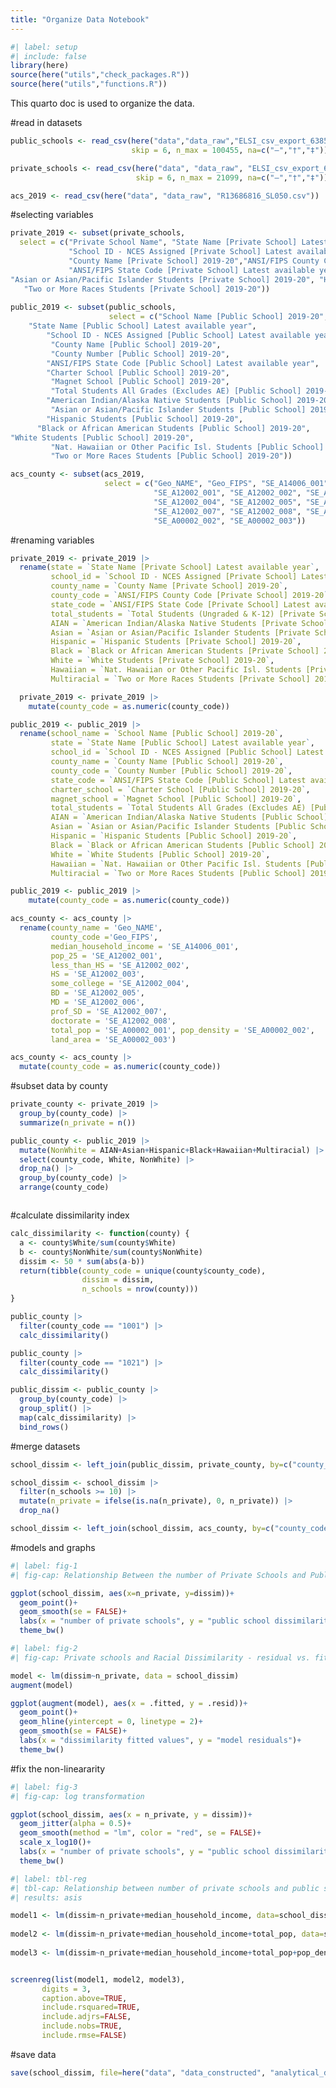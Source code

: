 ```yaml
---
title: "Organize Data Notebook"
---
```


```r
#| label: setup
#| include: false
library(here)
source(here("utils","check_packages.R"))
source(here("utils","functions.R"))
```

This quarto doc is used to organize the data.

#read in datasets
```r
public_schools <- read_csv(here("data","data_raw","ELSI_csv_export_6385268754878729684376.csv"),
                           skip = 6, n_max = 100455, na=c("–","†","‡"))

private_schools <- read_csv(here("data", "data_raw", "ELSI_csv_export_6385268708394117671648.csv"), 
                            skip = 6, n_max = 21099, na=c("–","†","‡"))

acs_2019 <- read_csv(here("data", "data_raw", "R13686816_SL050.csv"))
```

#selecting variables
```r
private_2019 <- subset(private_schools,
  select = c("Private School Name", "State Name [Private School] Latest available year",
             "School ID - NCES Assigned [Private School] Latest available year", 
             "County Name [Private School] 2019-20","ANSI/FIPS County Code [Private School] 2019-20", 
             "ANSI/FIPS State Code [Private School] Latest available year", "Total Students (Ungraded & K-12) [Private School] 2019-20", "American Indian/Alaska Native Students [Private School] 2019-20",
"Asian or Asian/Pacific Islander Students [Private School] 2019-20", "Hispanic Students [Private School] 2019-20", "Black or African American Students [Private School] 2019-20", "White Students [Private School] 2019-20", "Nat. Hawaiian or Other Pacific Isl. Students [Private School] 2019-20", 
   "Two or More Races Students [Private School] 2019-20")) 
  
public_2019 <- subset(public_schools, 
                      select = c("School Name [Public School] 2019-20", 
    "State Name [Public School] Latest available year",
        "School ID - NCES Assigned [Public School] Latest available year", 
         "County Name [Public School] 2019-20", 
         "County Number [Public School] 2019-20", 
        "ANSI/FIPS State Code [Public School] Latest available year", 
        "Charter School [Public School] 2019-20", 
         "Magnet School [Public School] 2019-20", 
         "Total Students All Grades (Excludes AE) [Public School] 2019-20",
        "American Indian/Alaska Native Students [Public School] 2019-20",
         "Asian or Asian/Pacific Islander Students [Public School] 2019-20",
        "Hispanic Students [Public School] 2019-20", 
      "Black or African American Students [Public School] 2019-20", 
"White Students [Public School] 2019-20", 
         "Nat. Hawaiian or Other Pacific Isl. Students [Public School] 2019-20", 
         "Two or More Races Students [Public School] 2019-20"))

acs_county <- subset(acs_2019,
                     select = c("Geo_NAME", "Geo_FIPS", "SE_A14006_001", 
                                "SE_A12002_001", "SE_A12002_002", "SE_A12002_003",
                                "SE_A12002_004", "SE_A12002_005", "SE_A12002_006", 
                                "SE_A12002_007", "SE_A12002_008", "SE_A00002_001",
                                "SE_A00002_002", "SE_A00002_003"))
```


#renaming variables
```r
private_2019 <- private_2019 |>
  rename(state = `State Name [Private School] Latest available year`,
         school_id = `School ID - NCES Assigned [Private School] Latest available year`,
         county_name = `County Name [Private School] 2019-20`,
         county_code = `ANSI/FIPS County Code [Private School] 2019-20`,
         state_code = `ANSI/FIPS State Code [Private School] Latest available year`,
         total_students = `Total Students (Ungraded & K-12) [Private School] 2019-20`,
         AIAN = `American Indian/Alaska Native Students [Private School] 2019-20`,
         Asian = `Asian or Asian/Pacific Islander Students [Private School] 2019-20`,
         Hispanic = `Hispanic Students [Private School] 2019-20`, 
         Black = `Black or African American Students [Private School] 2019-20`, 
         White = `White Students [Private School] 2019-20`, 
         Hawaiian = `Nat. Hawaiian or Other Pacific Isl. Students [Private School] 2019-20`, 
         Multiracial = `Two or More Races Students [Private School] 2019-20`) 

  private_2019 <- private_2019 |>
    mutate(county_code = as.numeric(county_code))

public_2019 <- public_2019 |>
  rename(school_name = `School Name [Public School] 2019-20`, 
         state = `State Name [Public School] Latest available year`,
         school_id = `School ID - NCES Assigned [Public School] Latest available year`, 
         county_name = `County Name [Public School] 2019-20`, 
         county_code = `County Number [Public School] 2019-20`, 
         state_code = `ANSI/FIPS State Code [Public School] Latest available year`, 
         charter_school = `Charter School [Public School] 2019-20`, 
         magnet_school = `Magnet School [Public School] 2019-20`, 
         total_students = `Total Students All Grades (Excludes AE) [Public School] 2019-20`,
         AIAN = `American Indian/Alaska Native Students [Public School] 2019-20`,
         Asian = `Asian or Asian/Pacific Islander Students [Public School] 2019-20`,
         Hispanic = `Hispanic Students [Public School] 2019-20`, 
         Black = `Black or African American Students [Public School] 2019-20`, 
         White = `White Students [Public School] 2019-20`, 
         Hawaiian = `Nat. Hawaiian or Other Pacific Isl. Students [Public School] 2019-20`, 
         Multiracial = `Two or More Races Students [Public School] 2019-20`)

public_2019 <- public_2019 |>
    mutate(county_code = as.numeric(county_code))

acs_county <- acs_county |>
  rename(county_name = 'Geo_NAME', 
         county_code ='Geo_FIPS', 
         median_household_income = 'SE_A14006_001', 
         pop_25 = 'SE_A12002_001', 
         less_than_HS = 'SE_A12002_002', 
         HS = 'SE_A12002_003',
         some_college = 'SE_A12002_004', 
         BD = 'SE_A12002_005', 
         MD = 'SE_A12002_006', 
         prof_SD = 'SE_A12002_007', 
         doctorate = 'SE_A12002_008', 
         total_pop = 'SE_A00002_001', pop_density = 'SE_A00002_002', 
         land_area = 'SE_A00002_003')

acs_county <- acs_county |>
  mutate(county_code = as.numeric(county_code))
``` 



#subset data by county
```r

private_county <- private_2019 |>
  group_by(county_code) |>
  summarize(n_private = n())

public_county <- public_2019 |>
  mutate(NonWhite = AIAN+Asian+Hispanic+Black+Hawaiian+Multiracial) |>
  select(county_code, White, NonWhite) |>
  drop_na() |>
  group_by(county_code) |>
  arrange(county_code)



```



#calculate dissimilarity index
```r

calc_dissimilarity <- function(county) {
  a <- county$White/sum(county$White)
  b <- county$NonWhite/sum(county$NonWhite)
  dissim <- 50 * sum(abs(a-b))
  return(tibble(county_code = unique(county$county_code),
                dissim = dissim,
                n_schools = nrow(county)))
}

public_county |>
  filter(county_code == "1001") |>
  calc_dissimilarity()

public_county |>
  filter(county_code == "1021") |>
  calc_dissimilarity()

public_dissim <- public_county |>
  group_by(county_code) |>
  group_split() |>
  map(calc_dissimilarity) |>
  bind_rows()

```


#merge datasets
```r

school_dissim <- left_join(public_dissim, private_county, by=c("county_code"))

school_dissim <- school_dissim |>
  filter(n_schools >= 10) |>
  mutate(n_private = ifelse(is.na(n_private), 0, n_private)) |>
  drop_na()

school_dissim <- left_join(school_dissim, acs_county, by=c("county_code"))
```


#models and graphs


```r
#| label: fig-1
#| fig-cap: Relationship Between the number of Private Schools and Public School Dissimilarity 

ggplot(school_dissim, aes(x=n_private, y=dissim))+
  geom_point()+
  geom_smooth(se = FALSE)+
  labs(x = "number of private schools", y = "public school dissimilarity", subtitle = "priavte schools and racial dissimilarity")+
  theme_bw()
```


```r
#| label: fig-2
#| fig-cap: Private schools and Racial Dissimilarity - residual vs. fitted values

model <- lm(dissim~n_private, data = school_dissim)
augment(model)

ggplot(augment(model), aes(x = .fitted, y = .resid))+
  geom_point()+
  geom_hline(yintercept = 0, linetype = 2)+
  geom_smooth(se = FALSE)+
  labs(x = "dissimilarity fitted values", y = "model residuals")+
  theme_bw()
```




#fix the non-lineararity 
```r
#| label: fig-3
#| fig-cap: log transformation

ggplot(school_dissim, aes(x = n_private, y = dissim))+
  geom_jitter(alpha = 0.5)+
  geom_smooth(method = "lm", color = "red", se = FALSE)+
  scale_x_log10()+
  labs(x = "number of private schools", y = "public school dissimilarity")+
  theme_bw()
```


```r
#| label: tbl-reg
#| tbl-cap: Relationship between number of private schools and public school racial dissimilarity by County
#| results: asis

model1 <- lm(dissim~n_private+median_household_income, data=school_dissim)
 
model2 <- lm(dissim~n_private+median_household_income+total_pop, data=school_dissim)
 
model3 <- lm(dissim~n_private+median_household_income+total_pop+pop_density, data=school_dissim)


screenreg(list(model1, model2, model3),
       digits = 3,
       caption.above=TRUE, 
       include.rsquared=TRUE,
       include.adjrs=FALSE,
       include.nobs=TRUE,
       include.rmse=FALSE)

```

#save data
```r

save(school_dissim, file=here("data", "data_constructed", "analytical_data.RData"))
```

